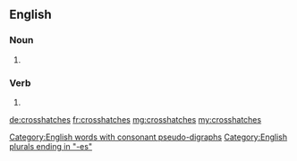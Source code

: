 ==English==

===Noun===
{{head|en|plural}}

# {{plural of|crosshatch|lang=en|nocat=1}}
===Verb===
{{head|en}}

# {{en-third-person singular of|crosshatch}}

[[Category:English words with consonant pseudo-digraphs]]
[[Category:English plurals ending in "-es"]]

[[de:crosshatches]]
[[fr:crosshatches]]
[[mg:crosshatches]]
[[my:crosshatches]]